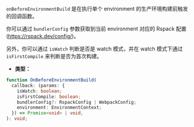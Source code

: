 `onBeforeEnvironmentBuild` 是在执行单个 environment 的生产环境构建前触发的回调函数。

你可以通过 `bundlerConfig` 参数获取到当前 environment 对应的 Rspack 配置(https://rspack.dev/config/)。

另外，你可以通过 `isWatch` 判断是否是 watch 模式，并在 watch 模式下通过 `isFirstCompile` 来判断是否为首次构建。

- **类型：**

```ts
function OnBeforeEnvironmentBuild(
  callback: (params: {
    isWatch: boolean;
    isFirstCompile: boolean;
    bundlerConfig?: RspackConfig | WebpackConfig;
    environment: EnvironmentContext;
  }) => Promise<void> | void,
): void;
```
